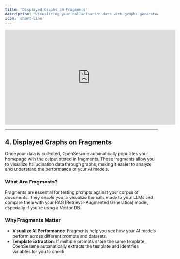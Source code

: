 ```yaml
---
title: 'Displayed Graphs on Fragments'
description: 'Visualizing your hallucination data with graphs generated from fragments.'
icon: 'chart-line'
---
```


<iframe
  width="560"
  height="315"
  src="https://www.youtube.com/embed/OzYkK2FSokU"
  title="YouTube video player"
  frameborder="0"
  allow="accelerometer; autoplay; clipboard-write; encrypted-media; gyroscope; picture-in-picture"
  allowfullscreen
></iframe>

---

## 4. Displayed Graphs on Fragments

Once your data is collected, OpenSesame automatically populates your homepage with the output stored in fragments. These fragments allow you to visualize hallucination data through graphs, making it easier to analyze and understand the performance of your AI models.

### What Are Fragments?

Fragments are essential for testing prompts against your corpus of documents. They enable you to visualize the calls made to your LLMs and compare them with your RAG (Retrieval-Augmented Generation) model, especially if you're using a Vector DB.

### Why Fragments Matter

- **Visualize AI Performance**: Fragments help you see how your AI models perform across different prompts and datasets.
- **Template Extraction**: If multiple prompts share the same template, OpenSesame automatically extracts the template and identifies variables for you to check.


